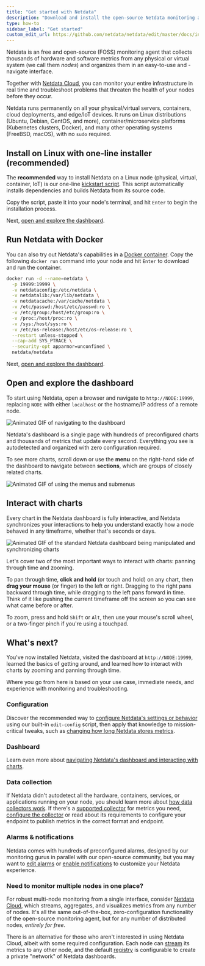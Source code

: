 ```yaml
---
title: "Get started with Netdata"
description: "Download and install the open-source Netdata monitoring agent on physical/virtual servers, Linux (Ubuntu/Debian/CentOS/etc), Docker, Kubernetes, and many others, often with one command."
type: how-to
sidebar_label: "Get started"
custom_edit_url: https://github.com/netdata/netdata/edit/master/docs/install.mdx
---
```




Netdata is an free and open-source (FOSS) monitoring agent that collects thousands of hardware and software metrics from
any physical or virtual system (we call them _nodes_) and organizes them in an easy-to-use and -navigate interface.

Together with [Netdata Cloud](https://learn.netdata.cloud/docs/cloud), you can monitor your entire infrastructure in
real time and troubleshoot problems that threaten the health of your nodes before they occur.

Netdata runs permanently on all your physical/virtual servers, containers, cloud deployments, and edge/IoT devices. It
runs on Linux distributions (Ubuntu, Debian, CentOS, and more), container/microservice platforms (Kubernetes clusters,
Docker), and many other operating systems (FreeBSD, macOS), with no `sudo` required.

<Install>
  <InstallBox
    to="#install-on-linux-with-one-line-installer-recommended"
    os="General Linux with one-line installer (recommended)"
    svg="linux" />
  <InstallBox
    to="#run-netdata-with-docker"
    os="Run with Docker" 
    svg="docker" />
  <InstallBox
    to="/docs/agent/packaging/installer/methods/kubernetes"
    os="Deploy on Kubernetes" 
    svg="kubernetes" />
   <InstallBox
    to="/docs/agent/packaging/installer/methods/macos"
    os="Install on macOS" 
    svg="macos" />
  <InstallBox
    to="/docs/agent/packaging/installer/methods/packages"
    os="Linux with .deb/.rpm packages" 
    svg="linux" />
  <InstallBox
    to="/docs/agent/packaging/installer/methods/kickstart-64"
    os="Linux with static 64-bit binary" 
    svg="linux" />
  <InstallBox
    to="/docs/agent/packaging/installer/methods/manual"
    os="Linux from Git" 
    svg="linux" />
  <InstallBox
    to="/docs/agent/packaging/installer/methods/source"
    os="Linux from source"
    svg="linux" />
  <InstallBox
    to="/docs/agent/packaging/installer/methods/offline" 
    os="Linux for offline nodes"
    svg="linux" />
</Install>

## Install on Linux with one-line installer (recommended)

The **recommended** way to install Netdata on a Linux node (physical, virtual, container, IoT) is our one-line
[kickstart script](/packaging/installer/methods/kickstart.md). This script automatically installs dependencies and
builds Netdata from its source code.

Copy the script, paste it into your node's terminal, and hit `Enter` to begin the installation process.

<OneLineInstall />

Next, [open and explore the dashboard](#open-and-explore-the-dashboard).

## Run Netdata with Docker

You can also try out Netdata's capabilities in a [Docker container](/packaging/docker/README.md). Copy the following
`docker run` command into your node and hit `Enter` to download and run the container.

```bash
docker run -d --name=netdata \
  -p 19999:19999 \
  -v netdataconfig:/etc/netdata \
  -v netdatalib:/var/lib/netdata \
  -v netdatacache:/var/cache/netdata \
  -v /etc/passwd:/host/etc/passwd:ro \
  -v /etc/group:/host/etc/group:ro \
  -v /proc:/host/proc:ro \
  -v /sys:/host/sys:ro \
  -v /etc/os-release:/host/etc/os-release:ro \
  --restart unless-stopped \
  --cap-add SYS_PTRACE \
  --security-opt apparmor=unconfined \
  netdata/netdata
```

Next, [open and explore the dashboard](#open-and-explore-the-dashboard).

## Open and explore the dashboard

To start using Netdata, open a browser and navigate to `http://NODE:19999`, replacing `NODE` with either `localhost` or
the hostname/IP address of a remote node.

![Animated GIF of navigating to the
dashboard](https://user-images.githubusercontent.com/1153921/80825153-abaec600-8b94-11ea-8b17-1b770a2abaa9.gif)

Netdata's dashboard is a single page with hundreds of preconfigured charts and thousands of metrics that update every
second. Everything you see is autodetected and organized with zero configuration required.

To see more charts, scroll down or use the **menu** on the right-hand side of the dashboard to navigate between
**sections**, which are groups of closely related charts.

![Animated GIF of using the menus and
submenus](https://user-images.githubusercontent.com/1153921/80832425-7c528600-8ba1-11ea-8140-d0a17a62009b.gif)

## Interact with charts

Every chart in the Netdata dashboard is fully interactive, and Netdata synchronizes your interactions to help you
understand exactly how a node behaved in any timeframe, whether that's seconds or days.

![Animated GIF of the standard Netdata dashboard being manipulated and synchronizing
charts](https://user-images.githubusercontent.com/1153921/80839230-b034a800-8baf-11ea-9cb2-99c1e10f0f85.gif)

Let's cover two of the most important ways to interact with charts: panning through time and zooming.

To pan through time, **click and hold** (or touch and hold) on any chart, then **drag your mouse** (or finger) to the
left or right. Dragging to the right pans backward through time, while dragging to the left pans forward in time. Think
of it like pushing the current timeframe off the screen so you can see what came before or after.

To zoom, press and hold `Shift` or `Alt`, then use your mouse's scroll wheel, or a two-finger pinch if you're using a
touchpad.

## What's next?

You've now installed Netdata, visited the dashboard at `http://NODE:19999`, learned the basics of getting around, and
learned how to interact with charts by zooming and panning through time.

Where you go from here is based on your use case, immediate needs, and experience with monitoring and troubleshooting.

### Configuration

Discover the recommended way to [configure Netdata's settings or behavior](/docs/configure/nodes.md) using our built-in
`edit-config` script, then apply that knowledge to mission-critical tweaks, such as [changing how long Netdata stores
metrics](/docs/store/change-metrics-storage.md).

### Dashboard

Learn even more about [navigating Netdata's dashboard and interacting with
charts](/docs/visualize/interact-dashboards-charts.md).

### Data collection

If Netdata didn't autodetect all the hardware, containers, services, or applications running on your node, you should
learn more about [how data collectors work](/docs/collect/how-collectors-work.md). If there's a [supported
collector](/collectors/COLLECTORS.md) for metrics you need, [configure the collector](/docs/collect/enable-configure.md)
or read about its requirements to configure your endpoint to publish metrics in the correct format and endpoint.

### Alarms & notifications

Netdata comes with hundreds of preconfigured alarms, designed by our monitoring gurus in parallel with our open-source
community, but you may want to [edit alarms](/docs/monitor/configure-alarms.md) or [enable
notifications](/docs/monitor/enable-notifications.md) to customize your Netdata experience.

### Need to monitor multiple nodes in one place?

For robust multi-node monitoring from a single interface, consider [Netdata
Cloud](https://learn.netdata.cloud/docs/cloud), which streams, aggregates, and visualizes metrics from any number of
nodes. It's all the same out-of-the-box, zero-configuration functionality of the open-source monitoring agent, but for
any number of distributed nodes, _entirely for free_.

There is an alternative for those who aren't interested in using Netdata Cloud, albeit with some required configuration.
Each node can [stream](/streaming/README.md) its metrics to any other node, and the default
[registry](/registry/README.md) is configurable to create a private "network" of Netdata dashboards.